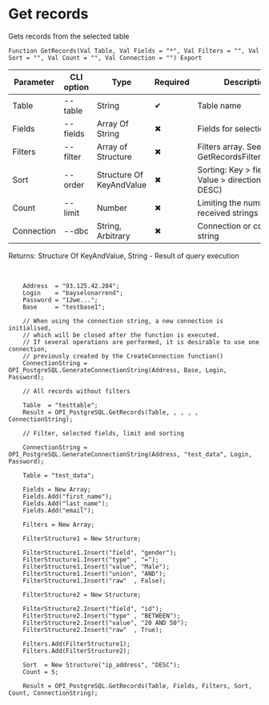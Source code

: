 ﻿---
sidebar_position: 9
---


# Get records
 Gets records from the selected table



`Function GetRecords(Val Table, Val Fields = "*", Val Filters = "", Val Sort = "", Val Count = "", Val Connection = "") Export`

  | Parameter | CLI option | Type | Required | Description |
  |-|-|-|-|-|
  | Table | --table | String | &#x2714; | Table name |
  | Fields | --fields | Array Of String | &#x2716; | Fields for selection |
  | Filters | --filter | Array of Structure | &#x2716; | Filters array. See GetRecordsFilterStrucutre |
  | Sort | --order | Structure Of KeyAndValue | &#x2716; | Sorting: Key > field name, Value > direction (ASC, DESC) |
  | Count | --limit | Number | &#x2716; | Limiting the number of received strings |
  | Connection | --dbc | String, Arbitrary | &#x2716; | Connection or connection string |

  
  Returns:  Structure Of KeyAndValue, String - Result of query execution

<br/>




```bsl title="1C:Enterprise/OneScript code example"
    Address  = "93.125.42.204";
    Login    = "bayselonarrend";
    Password = "12we...";
    Base     = "testbase1";

    // When using the connection string, a new connection is initialised,
    // which will be closed after the function is executed.
    // If several operations are performed, it is desirable to use one connection,
    // previously created by the CreateConnection function()
    ConnectionString = OPI_PostgreSQL.GenerateConnectionString(Address, Base, Login, Password);

    // All records without filters

    Table  = "testtable";
    Result = OPI_PostgreSQL.GetRecords(Table, , , , , ConnectionString);

    // Filter, selected fields, limit and sorting

    ConnectionString = OPI_PostgreSQL.GenerateConnectionString(Address, "test_data", Login, Password);

    Table = "test_data";

    Fields = New Array;
    Fields.Add("first_name");
    Fields.Add("last_name");
    Fields.Add("email");

    Filters = New Array;

    FilterStructure1 = New Structure;

    FilterStructure1.Insert("field", "gender");
    FilterStructure1.Insert("type" , "=");
    FilterStructure1.Insert("value", "Male");
    FilterStructure1.Insert("union", "AND");
    FilterStructure1.Insert("raw"  , False);

    FilterStructure2 = New Structure;

    FilterStructure2.Insert("field", "id");
    FilterStructure2.Insert("type" , "BETWEEN");
    FilterStructure2.Insert("value", "20 AND 50");
    FilterStructure2.Insert("raw"  , True);

    Filters.Add(FilterStructure1);
    Filters.Add(FilterStructure2);

    Sort  = New Structure("ip_address", "DESC");
    Count = 5;

    Result = OPI_PostgreSQL.GetRecords(Table, Fields, Filters, Sort, Count, ConnectionString);
```
 




